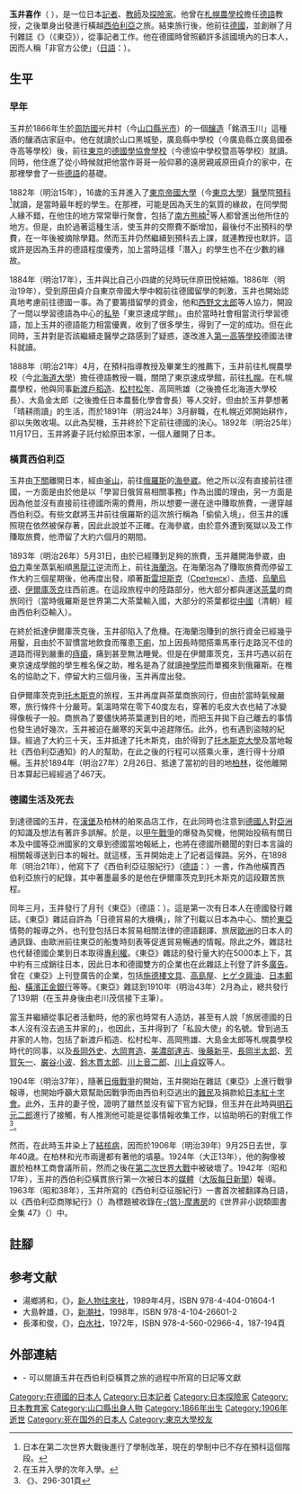 {{Link style|time=2015-12-11T11:12:27+00:00}}
{{Infobox Biography
| subject_name   = 玉井喜作 
| image_name     = Kisaku Tamai.jpg|frame|right
| image_size     = 180px
| image_caption  = 剛結束橫貫西伯利亞之旅的玉井喜作 
| date_of_birth  = 1866年6月30日
| place_of_birth = {{flagicon|Japan}} [[日本|日本]][[周防國|周防國]]光井村
| date_of_death  = 1906年9月25日
| place_of_death = [[File:Flag_of_the_German_Empire.svg|25px]] [[德意志帝國|德意志帝國]][[柏林|柏林]]
| occupation     = [[記者|記者]]、[[教師|教師]]、[[探險家|探險家]]
}}
{{Japanese
| japanese = 玉井　喜作 
| kana = たまい　きさく
| romaji = Tamai Kisaku
}}

'''玉井喜作'''（ {{bd|1866年|6月30日|1906年|9月25日|catIdx=Tamai}}），是一位日本[[記者|記者]]、[[教師|教師]]及[[探險家|探險家]]。他曾在[[札幌農學校|札幌農學校]]擔任[[德語|德語]]教授，之後單身出發進行橫越[[西伯利亞|西伯利亞]]之旅。結束旅行後，他前往[[德國|德國]]，並創辦了月刊雜誌《{{lang|de|Ost-Asien}}》（《東亞》），從事記者工作。他在德國時曾照顧許多該國境內的日本人，因而人稱「非官方公使」（[[日語|日語]]：{{lang|ja|私設公使}}）。

==生平==
===早年===
玉井於1866年生於[[周防國|周防國]]光井村（今[[山口縣|山口縣]][[光市|光市]]）的一個[[釀酒|釀造]]「銘酒玉川」這種酒的釀酒店家庭中。他在就讀於山口黑城塾，廣島縣中學校（今廣島縣立廣島國泰寺高等學校）後，前往[[東京|東京]]的[[德國學協會學校|德國學協會學校]]（今德協中學校暨高等學校）就讀。同時，他住進了從小時候就把他當作哥哥一般仰慕的遠房親戚原田貞介的家中，在那裡學會了一些[[德語|德語]]的基礎。

1882年（明治15年），16歲的玉井進入了[[東京帝國大學|東京帝國大學]]（今[[東京大學|東京大學]]）[[醫學|醫學]]院[[預科|預科]]<ref>日本在第二次世界大戰後進行了學制改革，現在的學制中已不存在預科這個階段。</ref>就讀，是當時最年輕的學生。在那裡，可能是因為天生的氣質的緣故，在同學間人緣不錯，在他住的地方常常舉行聚會，包括了[[南方熊楠|南方熊楠]]<ref>在玉井入學的次年入學。</ref>等人都曾進出他所住的地方。但是，由於過著這種生活，使玉井的交際費不斷增加，最後付不出預科的學費，在一年後被摘除學籍。然而玉井仍然繼續到預科去上課，就連教授也默許。這或許是因為玉井的德語程度優秀，加上當時這樣「潛入」的學生也不在少數的緣故。

1884年（明治17年），玉井與比自己小四歲的兒時玩伴原田悅結婚。1886年（明治19年），受到原田貞介自東京帝國大學中輟前往德國留學的刺激，玉井也開始認真地考慮前往德國一事。為了要籌措留學的資金，他和[[西野文太郎|西野文太郎]]等人協力，開設了一間以學習德語為中心的[[私塾|私塾]]「東京速成学館」。由於當時社會相當流行學習德語，加上玉井的德語能力相當優異，收到了很多學生，得到了一定的成功。但在此同時，玉井對是否該繼續走醫學之路感到了疑惑，遂改進入[[第一高等學校_(舊制)|第一高等學校]]德國法律科就讀。

1888年（明治21年）4月，在預科指導教授及畢業生的推薦下，玉井前往札幌農學校（今[[北海道大學|北海道大學]]）擔任德語教授一職，關閉了東京速成學館，前往[[札幌|札幌]]。在札幌農學校，他與同事[[新渡戶稻造|新渡戶稻造]]、[[松村松年|松村松年]]、高岡熊雄（之後擔任北海道大學校長）、大島金太郎（之後擔任日本農藝化學會會長）等人交好，但由於玉井夢想著「晴耕雨讀」的生活，而於1891年（明治24年）3月辭職，在札幌近郊開始耕作，卻以失敗收場。以此為契機，玉井終於下定前往德國的決心。1892年（明治25年）11月17日，玉井將妻子託付給原田本家，一個人離開了日本。

===橫貫西伯利亞===
玉井由[[下關|下關]]離開日本，經由[[釜山|釜山]]，前往[[俄羅斯|俄羅斯]]的[[海參崴|海參崴]]。他之所以沒有直接前往德國，一方面是由於他是以「學習日俄貿易相關事務」作為出國的理由，另一方面是因為他並沒有直接前往德國所需的費用，所以想要一邊在途中賺取旅費，一邊穿越西伯利亞。有些文獻將玉井前往俄羅斯的這次旅行稱為「偷偷入境」，但玉井的護照現在依然被保存著，因此此說並不正確。在海參崴，由於意外遭到冤獄以及工作賺取旅費，他滯留了大約六個月的期間。

1893年（明治26年）5月31日，由於已經賺到足夠的旅費，玉井離開海參崴，由[[伯力|伯力]]乘坐蒸氣船順[[黑龍江|黑龍江]]逆流而上，前往[[海蘭泡|海蘭泡]]。在海蘭泡為了賺取旅費而停留工作大約三個星期後，他再度出發，順著[[斯雷坦斯克|斯雷坦斯克]]（[[:en:Sretensk|Сре́тенск]]）、[[赤塔|赤塔]]、[[烏蘭烏德|烏蘭烏德]]、[[伊爾庫茨克|伊爾庫茨克]]往西前進。在這段旅程中的陸路部分，他大部分都與運送[[茶葉|茶葉]]的商旅同行（當時俄羅斯是世界第二大茶葉輸入國，大部分的茶葉都從[[中國|中國]]（清朝）經由西伯利亞輸入）。

在終於抵達伊爾庫茨克後，玉井卻陷入了危機。在海蘭泡賺到的旅行資金已經幾乎用鑿，且由於不習慣當地飲食而罹患[[下痢|下痢]]，加上因長時間搭乘馬車行走路況不佳的道路而得到嚴重的[[痔瘡|痔瘡]]，痛到甚至無法睡覺。但是在伊爾庫茨克，玉井巧遇以前在東京速成學館的學生椎名保之助，椎名是為了就讀[[神學院|神學院]]而單獨來到俄羅斯。在椎名的協助之下，停留大約三個月後，玉井再度出發。

自伊爾庫茨克到[[托木斯克|托木斯克]]的旅程，玉井再度與茶葉商旅同行，但由於當時氣候嚴寒，旅行條件十分嚴苛。氣溫時常在零下40度左右，穿著的毛皮大衣也結了冰變得像板子一般。商旅為了要儘快將茶葉運到目的地，而把玉井拋下自己離去的事情也發生過好幾次，玉井被迫在嚴寒的天氣中追趕隊伍。此外，也有遇到盜賊的紀錄。經過了大約三十天，玉井抵達了托木斯克，由於得到了[[托木斯克大學|托木斯克大學]]及當地報社《西伯利亞通知》的人的幫助，在此之後的行程可以搭乘火車，進行得十分順暢。玉井於1894年（明治27年）2月26日、抵達了當初的目的地[[柏林|柏林]]，從他離開日本算起已經經過了467天。

===德國生活及死去===
到達德國的玉井，在[[汉堡市|漢堡]]及柏林的舶來品店工作，在此同時也注意到[[德國人|德國人]]對[[亞洲|亞洲]]的知識及想法有著許多誤解。於是，以[[甲午戰爭|甲午戰爭]]的爆發為契機，他開始投稿有關日本及中國等亞洲國家的文章到德國當地報紙上，也將在德國所聽聞的對日本言論的相關報導送到日本的報社。就這樣，玉井開始走上了記者這條路。另外，在1898年（明治21年），他寫下了《西伯利亞征服紀行》（[[德語|德語]]：{{lang|de|KARAWANEN REISE IN SIBIRIEN}}）一書，作為他橫貫西伯利亞旅行的紀錄，其中著墨最多的是他在伊爾庫茨克到托木斯克的這段艱苦旅程。

同年三月，玉井發行了月刊《東亞》（德語：{{lang|ja|Ost-Asien}}）。這是第一次有日本人在德國發行雜誌。《東亞》雜誌自許為「日德貿易的大機構」，除了刊載以日本為中心、關於[[東亞|東亞]]情勢的報導之外，也刊登包括日本貿易相關法律的德語翻譯、旅居[[歐洲|歐洲]]的日本人的通訊錄、由歐洲前往東亞的船隻時刻表等促進貿易暢通的情報。除此之外，雜誌社也代替德國企業到日本取得[[專利權|專利權]]。《東亞》雜誌的發行量大約在5000本上下，其中約有三成銷往日本，因此日本和德國雙方的企業也在此雜誌上刊登了許多[[廣告|廣告]]。曾在《東亞》上刊登廣告的企業，包括[[施德樓文具|施德樓文具]]、[[高島屋|高島屋]]、[[:ja:ヒゲタ醤油|ヒゲタ醤油]]、[[日本郵船|日本郵船]]、[[橫濱正金銀行|橫濱正金銀行]]等等。《東亞》雜誌到1910年（明治43年）2月為止，總共發行了139期（在玉井身後由老川茂信接下主筆）。

當玉井繼續從事記者活動時，他的家也時常有人造訪，甚至有人說「旅居德國的日本人沒有沒去過玉井家的」，也因此，玉井得到了「私設大使」的名號。曾到過玉井家的人物，包括了新渡戶稻造、松村松年、高岡熊雄、大島金太郎等札幌農學校時代的同事，以及[[長岡外史|長岡外史]]、[[大岡育造|大岡育造]]、[[美濃部達吉|美濃部達吉]]、[[後藤新平|後藤新平]]、[[長岡半太郎|長岡半太郎]]、[[芳賀矢一|芳賀矢一]]、[[巌谷小波|巌谷小波]]、[[鈴木貫太郎|鈴木貫太郎]]、[[川上音二郎|川上音二郎]]、[[川上貞奴|川上貞奴]]等人。

1904年（明治37年），隨著[[日俄戰爭|日俄戰爭]]的開始，玉井開始在雜誌《東亞》上進行戰爭報導，也開始呼籲大眾幫助因戰爭而由西伯利亞逃出的[[難民|難民]]及捐款給[[日本紅十字會|日本紅十字會]]。此外，玉井的妻子悅，證明了雖然並沒有留下官方紀錄，但玉井在此時與[[明石元二郎|明石元二郎]]進行了接觸，有人推測他可能是從事情報收集工作，以協助明石的對俄工作<ref>《{{lang|ja|シベリア漂流 玉井喜作の生涯}}》、296-301頁</ref>。

然而，在此時玉井染上了[[結核病|結核病]]，因而於1906年（明治39年）9月25日去世，享年40歳。在柏林和光市兩邊都有著他的墳墓。1924年（大正13年），他的胸像被置於柏林工商會議所前，然而之後在[[第二次世界大戰|第二次世界大戰]]中被破壞了。1942年（昭和17年），玉井的西伯利亞橫貫旅行第一次被日本的[[媒體|媒體]]（[[大阪每日新聞|大阪每日新聞]]）報導。1963年（昭和38年），玉井所寫的《西伯利亞征服紀行》一書首次被翻譯為日語，以《西伯利亞商隊紀行》（{{lang|ja|シベリア隊商紀行}}）為標題被收錄在[[筑摩書房|-{筑}-摩書房]]的《世界非小説類圖書全集 47》（{{lang|ja|世界ノンフィクション全集 47}}）中。

==註腳==
<div class="references-small">
<references />
</div>

==参考文献==
*湯鄉將和，《{{lang|ja|キサク・タマイの冒険}}》，[[新人物往來社|新人物往來社]]，1989年4月，ISBN 978-4-404-01604-1
*大島幹雄，《{{lang|ja|シベリア漂流 玉井喜作の生涯}}》，[[新潮社|新潮社]]，1998年，ISBN 978-4-104-26601-2 
*長澤和俊，《{{lang|ja|日本人の冒険と探検}}》，[[白水社|白水社]]，1972年，ISBN 978-4-560-02966-4，187-194頁

==外部連結==
*{{ja}} [http://homepage2.nifty.com/deracine/draft/tamai/index.htm {{lang|ja|月刊デラシネ通信 玉井喜作}}]{{dead link|date=2018年1月 |bot=InternetArchiveBot |fix-attempted=yes }} - 可以閱讀玉井在西伯利亞橫貫之旅的過程中所寫的日記等文獻

{{DEFAULTSORT:Tamai kisaku}}
[[Category:在德國的日本人|Category:在德國的日本人]]
[[Category:日本記者|Category:日本記者]]
[[Category:日本探險家|Category:日本探險家]]
[[Category:日本教育家|Category:日本教育家]]
[[Category:山口縣出身人物|Category:山口縣出身人物]]
[[Category:1866年出生|Category:1866年出生]]
[[Category:1906年逝世|Category:1906年逝世]]
[[Category:死在国外的日本人|Category:死在国外的日本人]]
[[Category:東京大學校友|Category:東京大學校友]]